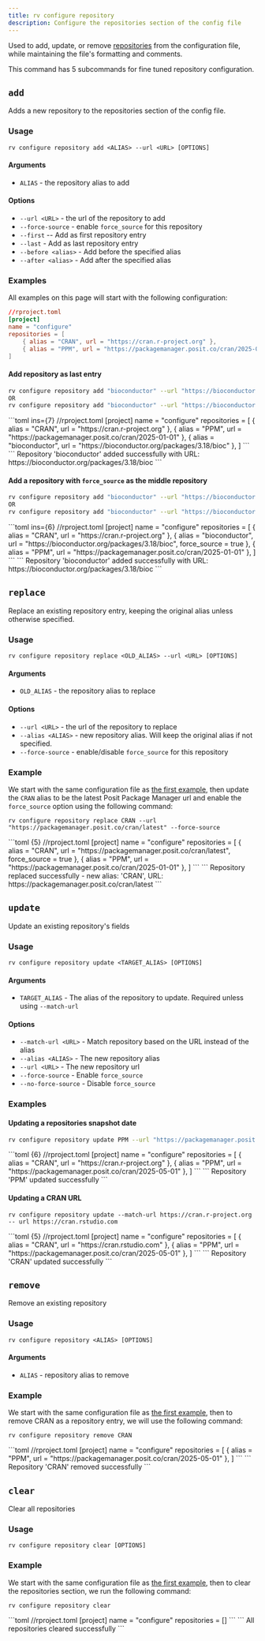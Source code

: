 ```yaml
---
title: rv configure repository
description: Configure the repositories section of the config file
---
```


Used to add, update, or remove [repositories](../../config/repositories) from the configuration file, while maintaining the file's formatting and comments.

This command has 5 subcommands for fine tuned repository configuration.



## `add`

Adds a new repository to the repositories section of the config file.

### Usage

```
rv configure repository add <ALIAS> --url <URL> [OPTIONS]
```

#### Arguments
* `ALIAS` - the repository alias to add

#### Options
* `--url <URL>` <Badge text="required" variant="tip"/> - the url of the repository to add
* `--force-source` - enable `force_source` for this repository
* `--first` -- Add as first repository entry
* `--last` <Badge text="default" variant="note"/> - Add as last repository entry
* `--before <alias>` - Add before the specified alias
* `--after <alias>` - Add after the specified alias

### Examples
All examples on this page will start with the following configuration:

```toml
//rproject.toml
[project]
name = "configure"
repositories = [
    { alias = "CRAN", url = "https://cran.r-project.org" },
    { alias = "PPM", url = "https://packagemanager.posit.co/cran/2025-01-01" },
]
```

#### Add repository as last entry

```bash
rv configure repository add "bioconductor" --url "https://bioconductor.org/packages/3.18/bioc"
OR
rv configure repository add "bioconductor" --url "https://bioconductor.org/packages/3.18/bioc" --last
```

<Tabs syncKey="configure">
    <TabItem label = "Updated Config File">
        ```toml ins={7}
        //rproject.toml
        [project]
        name = "configure"
        repositories = [
            { alias = "CRAN", url = "https://cran.r-project.org" },
            { alias = "PPM", url = "https://packagemanager.posit.co/cran/2025-01-01" },
            { alias = "bioconductor", url = "https://bioconductor.org/packages/3.18/bioc" },
        ]
        ```
    </TabItem>
    <TabItem label = "Command Output">
        ```
        Repository 'bioconductor' added successfully with URL: https://bioconductor.org/packages/3.18/bioc
        ```
    </TabItem>
</Tabs>

#### Add a repository with `force_source` as the middle repository

```bash
rv configure repository add "bioconductor" --url "https://bioconductor.org/packages/3.18/bioc" --force-source --after CRAN
OR
rv configure repository add "bioconductor" --url "https://bioconductor.org/packages/3.18/bioc" --force-source --before PPM
```

<Tabs syncKey="configure">
    <TabItem label = "Updated Config File">
        ```toml ins={6}
        //rproject.toml
        [project]
        name = "configure"
        repositories = [
            { alias = "CRAN", url = "https://cran.r-project.org" },
            { alias = "bioconductor", url = "https://bioconductor.org/packages/3.18/bioc", force_source = true },
            { alias = "PPM", url = "https://packagemanager.posit.co/cran/2025-01-01" },
        ]
        ```
    </TabItem>
    <TabItem label = "Command Output">
        ```
        Repository 'bioconductor' added successfully with URL: https://bioconductor.org/packages/3.18/bioc
        ```
    </TabItem>
</Tabs>

## `replace`
Replace an existing repository entry, keeping the original alias unless otherwise specified.

### Usage

```
rv configure repository replace <OLD_ALIAS> --url <URL> [OPTIONS]
```

#### Arguments
* `OLD_ALIAS` - the repository alias to replace

#### Options
* `--url <URL>` <Badge text="required" variant="tip"/> - the url of the repository to replace
* `--alias <ALIAS>` - new repository alias. Will keep the original alias if not specified. 
* `--force-source` - enable/disable `force_source` for this repository

### Example

We start with the same configuration file as [the first example](#example), then update the `CRAN` alias 
to be the latest Posit Package Manager url and enable the `force_source` option using the following command:

```shell
rv configure repository replace CRAN --url "https://packagemanager.posit.co/cran/latest" --force-source
```

<Tabs syncKey="configure">
    <TabItem label = "Updated Config File">
        ```toml {5}
        //rproject.toml
        [project]
        name = "configure"
        repositories = [
            { alias = "CRAN", url = "https://packagemanager.posit.co/cran/latest", force_source = true },
            { alias = "PPM", url = "https://packagemanager.posit.co/cran/2025-01-01" },
        ]
        ```
    </TabItem>
    <TabItem label = "Command Output">
        ```
        Repository replaced successfully - new alias: 'CRAN', URL: https://packagemanager.posit.co/cran/latest
        ```
    </TabItem>
</Tabs>

## `update`
Update an existing repository's fields

### Usage
```shell
rv configure repository update <TARGET_ALIAS> [OPTIONS]
```

#### Arguments
* `TARGET_ALIAS` - The alias of the repository to update. Required unless using `--match-url`

#### Options
* `--match-url <URL>` - Match repository based on the URL instead of the alias
* `--alias <ALIAS>` - The new repository alias
* `--url <URL>` - The new repository url
* `--force-source` - Enable `force_source`
* `--no-force-source` - Disable `force_source`

### Examples

#### Updating a repositories snapshot date
```bash
rv configure repository update PPM --url "https://packagemanager.posit.co/cran/2025-05-01"
```

<Tabs syncKey="configure">
    <TabItem label = "Updated Config File">
        ```toml {6}
        //rproject.toml
        [project]
        name = "configure"
        repositories = [
            { alias = "CRAN", url = "https://cran.r-project.org" },
            { alias = "PPM", url = "https://packagemanager.posit.co/cran/2025-05-01" },
        ]
        ```
    </TabItem>
    <TabItem label = "Command Output">
        ```
        Repository 'PPM' updated successfully
        ```
    </TabItem>
</Tabs>

#### Updating a CRAN URL

```
rv configure repository update --match-url https://cran.r-project.org -- url https://cran.rstudio.com
```

<Tabs syncKey="configure">
    <TabItem label = "Updated Config File">
        ```toml {5}
        //rproject.toml
        [project]
        name = "configure"
        repositories = [
            { alias = "CRAN", url = "https://cran.rstudio.com" },
            { alias = "PPM", url = "https://packagemanager.posit.co/cran/2025-05-01" },
        ]
        ```
    </TabItem>
    <TabItem label = "Command Output">
        ```
        Repository 'CRAN' updated successfully
        ```
    </TabItem>
</Tabs>

## `remove`

Remove an existing repository

### Usage
```shell
rv configure repository <ALIAS> [OPTIONS]
```

#### Arguments
* `ALIAS` - repository alias to remove

### Example 
We start with the same configuration file as [the first example](#example), then to remove CRAN as a repository
entry, we will use the following command:

```shell
rv configure repository remove CRAN
```

<Tabs syncKey="configure">
    <TabItem label = "Updated Config File">
        ```toml
        //rproject.toml
        [project]
        name = "configure"
        repositories = [
            { alias = "PPM", url = "https://packagemanager.posit.co/cran/2025-05-01" },
        ]
        ```
    </TabItem>
    <TabItem label = "Command Output">
        ```
        Repository 'CRAN' removed successfully
        ```
    </TabItem>
</Tabs>

## `clear`

Clear all repositories

### Usage
```shell
rv configure repository clear [OPTIONS]
```

### Example
We start with the same configuration file as [the first example](#example), then to clear the repositories section,
we run the following command:

```shell
rv configure repository clear
```
<Tabs syncKey="configure">
    <TabItem label = "Updated Config File">
        ```toml
        //rproject.toml
        [project]
        name = "configure"
        repositories = []
        ```
    </TabItem>
    <TabItem label = "Command Output">
        ```
        All repositories cleared successfully
        ```
    </TabItem>
</Tabs>